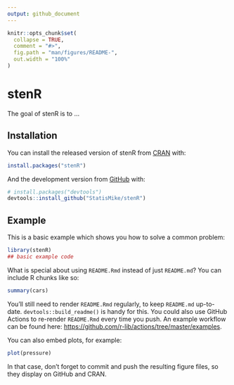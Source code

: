 ```yaml
---
output: github_document
---
```


<!-- README.md is generated from README.Rmd. Please edit that file -->

```r
knitr::opts_chunk$set(
  collapse = TRUE,
  comment = "#>",
  fig.path = "man/figures/README-",
  out.width = "100%"
)
```

# stenR

<!-- badges: start -->
<!-- badges: end -->

The goal of stenR is to ...

## Installation

You can install the released version of stenR from [CRAN](https://CRAN.R-project.org) with:

``` r
install.packages("stenR")
```

And the development version from [GitHub](https://github.com/) with:

``` r
# install.packages("devtools")
devtools::install_github("StatisMike/stenR")
```
## Example

This is a basic example which shows you how to solve a common problem:

```r
library(stenR)
## basic example code
```

What is special about using `README.Rmd` instead of just `README.md`? You can include R chunks like so:

```r
summary(cars)
```

You'll still need to render `README.Rmd` regularly, to keep `README.md` up-to-date. `devtools::build_readme()` is handy for this. You could also use GitHub Actions to re-render `README.Rmd` every time you push. An example workflow can be found here: <https://github.com/r-lib/actions/tree/master/examples>.

You can also embed plots, for example:

```r
plot(pressure)
```

In that case, don't forget to commit and push the resulting figure files, so they display on GitHub and CRAN.
